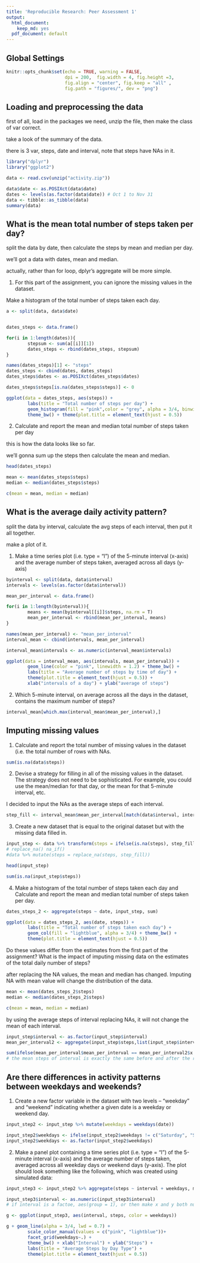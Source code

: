 ```yaml
---
title: 'Reproducible Research: Peer Assessment 1'
output:
  html_document:
    keep_md: yes
  pdf_document: default
---
```



## Global Settings

```r
knitr::opts_chunk$set(echo = TRUE, warning = FALSE, 
                      dpi = 200,  fig.width = 4, fig.height =3,
                      fig.align = "center", fig.keep = "all" ,
                      fig.path = "figures/", dev = "png")
```


## Loading and preprocessing the data


first of all, load in the packages we need, unzip the file, then make the class of var correct.

take a look of the summary of the data.

there is 3 var, steps, date and interval, note that steps have NAs in it.

```r

library("dplyr")
library("ggplot2")

data <- read.csv(unzip("activity.zip"))

data$date <- as.POSIXct(data$date)
dates <- levels(as.factor(data$date)) # Oct 1 to Nov 31
data <- tibble::as_tibble(data)
summary(data)
```

## What is the mean total number of steps taken per day?

split the data by date, then calculate the steps by mean and median per day.

we'll got a data with dates, mean and median.

actually, rather than for loop, dplyr's aggregate will be more simple.


1. For this part of the assignment, you can ignore the missing values in the dataset.

Make a histogram of the total number of steps taken each day.

```r
a <- split(data, data$date)


dates_steps <- data.frame()

for(i in 1:length(dates)){
        stepsum <- sum(a[[i]][1])
        dates_steps <- rbind(dates_steps, stepsum)
}

names(dates_steps)[1] <- "steps"
dates_steps <- cbind(dates, dates_steps)
dates_steps$dates <- as.POSIXct(dates_steps$dates)

dates_steps$steps[is.na(dates_steps$steps)] <- 0

ggplot(data = dates_steps, aes(steps)) + 
        labs(title = "Total number of steps per day") +
        geom_histogram(fill = "pink",color = "grey", alpha = 3/4, binwidth = 1000) +
        theme_bw() + theme(plot.title = element_text(hjust = 0.5))


```

2. Calculate and report the mean and median total number of steps taken per day

this is how the data looks like so far.

we'll gonna sum up the steps then calculate the mean and median.

```r
head(dates_steps)
```

```r

mean <- mean(dates_steps$steps)
median <- median(dates_steps$steps)

c(mean = mean, median = median)

```


## What is the average daily activity pattern?

split the data by interval, calculate the avg steps of each interval, then put it all together.

make a plot of it.

1. Make a time series plot (i.e. type = "l") of the 5-minute interval (x-axis) and the average number of steps taken, averaged across all days (y-axis)

```r
byinterval <- split(data, data$interval)
intervals <- levels(as.factor(data$interval))

mean_per_interval <- data.frame()

for(i in 1:length(byinterval)){
        means <- mean(byinterval[[i]]$steps, na.rm = T)
        mean_per_interval <- rbind(mean_per_interval, means)
}

names(mean_per_interval) <- "mean_per_interval"
interval_mean <- cbind(intervals, mean_per_interval)

interval_mean$intervals <- as.numeric(interval_mean$intervals)

ggplot(data = interval_mean, aes(intervals, mean_per_interval)) + 
        geom_line(color = "pink", linewidth = 1.2) + theme_bw() +
        labs(title = "Average number of steps by time of day") + 
        theme(plot.title = element_text(hjust = 0.5)) + 
        xlab("intervals of a day") + ylab("average of steps")


```

2. Which 5-minute interval, on average across all the days in the dataset, contains the maximum number of steps?
```r
interval_mean[which.max(interval_mean$mean_per_interval),]
```




## Imputing missing values

1. Calculate and report the total number of missing values in the dataset (i.e. the total number of rows with NAs.

```r
sum(is.na(data$steps))
```

2. Devise a strategy for filling in all of the missing values in the dataset. The strategy does not need to be sophisticated. For example, you could use the mean/median for that day, or the mean for that 5-minute interval, etc.

I decided to input the NAs as the average steps of each interval.
```r

step_fill <- interval_mean$mean_per_interval[match(data$interval, intervals)]

```

3. Create a new dataset that is equal to the original dataset but with the missing data filled in.

```r

input_step <- data %>% transform(steps = ifelse(is.na(steps), step_fill, steps))
# replace_na() na_if()
#data %>% mutate(steps = replace_na(steps, step_fill))

head(input_step)

sum(is.na(input_step$steps))

```

4. Make a histogram of the total number of steps taken each day and Calculate and report the mean and median total number of steps taken per day.

```r

dates_steps_2 <- aggregate(steps ~ date, input_step, sum)

ggplot(data = dates_steps_2, aes(date, steps)) + 
        labs(title = "Total number of steps taken each day") +
        geom_col(fill = "lightblue", alpha = 3/4) + theme_bw() +
        theme(plot.title = element_text(hjust = 0.5))
```

Do these values differ from the estimates from the first part of the assignment? What is the impact of imputing missing data on the estimates of the total daily number of steps?

after replacing the NA values, the mean and median has changed.
Imputing NA with mean value will change the distribution of the data.

```r
mean <- mean(dates_steps_2$steps)
median <- median(dates_steps_2$steps)

c(mean = mean, median = median)

```
by using the average steps of interval replacing NAs, it will not change the mean of each interval.

```r
input_step$interval <- as.factor(input_step$interval)
mean_per_interval2 <- aggregate(input_step$steps,list(input_step$interval), mean)

sum(ifelse(mean_per_interval$mean_per_interval == mean_per_interval2$x , F, T))
# the mean steps of interval is exactly the same before and after the replacing.

```



## Are there differences in activity patterns between weekdays and weekends?

1. Create a new factor variable in the dataset with two levels – “weekday” and “weekend” indicating whether a given date is a weekday or weekend day.

```r

input_step2 <- input_step %>% mutate(weekdays = weekdays(date))

input_step2$weekdays <- ifelse(input_step2$weekdays != c("Saturday", "Sunday"),"Weekday" ,"Weekend")
input_step2$weekdays <- as.factor(input_step2$weekdays)

```

2. Make a panel plot containing a time series plot (i.e. type = "l") of the 5-minute interval (x-axis) and the average number of steps taken, averaged across all weekday days or weekend days (y-axis). The plot should look something like the following, which was created using simulated data:

```r

input_step3 <- input_step2 %>% aggregate(steps ~ interval + weekdays, mean, na.rm = T)

input_step3$interval <- as.numeric(input_step3$interval)
# if interval is a factoe, aes(group = 1), or then make x and y both numeric like here did

g <- ggplot(input_step3, aes(interval, steps, color = weekdays))

g + geom_line(alpha = 3/4, lwd = 0.7) +  
        scale_color_manual(values = c("pink", "lightblue"))+
        facet_grid(weekdays~.) +
        theme_bw() + xlab("Interval") + ylab("Steps") +  
        labs(title = "Average Steps by Day Type") + 
        theme(plot.title = element_text(hjust = 0.5)) 

```

